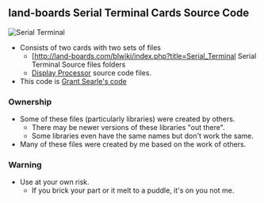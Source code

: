 == land-boards Serial Terminal Cards Source Code ==

<img src="http://land-boards.com/blwiki/images/a/a3/SerialTerminal-P1010506-720px.jpg" alt="Serial Terminal"></img>

* Consists of two cards with two sets of files
** [http://land-boards.com/blwiki/index.php?title=Serial_Terminal Serial Terminal Source files folders
** [http://land-boards.com/blwiki/index.php?title=DisplayProc-01 Display Processor] source code files.
* This code is [http://searle.hostei.com/grant/MonitorKeyboard/index.html#SourceCode Grant Searle's code]

=== Ownership ===

* Some of these files (particularly libraries) were created by others.
** There may be newer versions of these libraries "out there".
** Some libraries even have the same names but don't work the same.
* Many of these files were created by me based on the work of others.

=== Warning ===

* Use at your own risk.
** If you brick your part or it melt to a puddle, it's on you not me.
